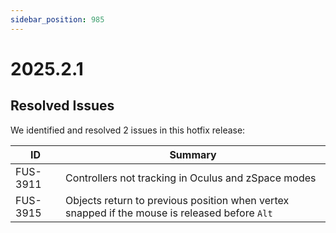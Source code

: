 ```yaml
---
sidebar_position: 985
---
```


# 2025.2.1

## Resolved Issues

We identified and resolved 2 issues in this hotfix release:

| ID | Summary |
|---|---|
| FUS-3911 | Controllers not tracking in Oculus and zSpace modes |
| FUS-3915 | Objects return to previous position when vertex snapped if the mouse is released before `Alt` |
